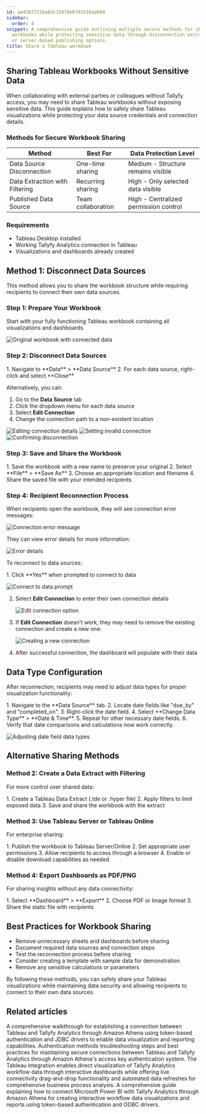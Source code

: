 ```yaml
---
id: ae43b3721ba8dc15478e6f81b10aa668
sidebar:
  order: 4
snippet: A comprehensive guide outlining multiple secure methods for sharing Tableau
  workbooks while protecting sensitive data through disconnection extraction filtering
  or server-based publishing options.
title: Share a Tableau workbook
---
```



## Sharing Tableau Workbooks Without Sensitive Data

When collaborating with external parties or colleagues without Tallyfy access, you may need to share Tableau workbooks without exposing sensitive data. This guide explains how to safely share Tableau visualizations while protecting your data source credentials and connection details.

### Methods for Secure Workbook Sharing

| Method | Best For | Data Protection Level |
|--------|----------|----------------------|
| Data Source Disconnection | One-time sharing | Medium - Structure remains visible |
| Data Extraction with Filtering | Recurring sharing | High - Only selected data visible |
| Published Data Source | Team collaboration | High - Centralized permission control |

### Requirements

- Tableau Desktop installed
- Working Tallyfy Analytics connection in Tableau
- Visualizations and dashboards already created

## Method 1: Disconnect Data Sources

This method allows you to share the workbook structure while requiring recipients to connect their own data sources.

### Step 1: Prepare Your Workbook

Start with your fully functioning Tableau workbook containing all visualizations and dashboards.

![Original workbook with connected data](https://screenshots.tallyfy.com/tableu-share-workbook-1.png)

### Step 2: Disconnect Data Sources

<Steps>
1. Navigate to **Data** > **Data Source**
2. For each data source, right-click and select **Close**
</Steps>

Alternatively, you can:
<Steps>
1. Go to the **Data Source** tab
2. Click the dropdown menu for each data source
3. Select **Edit Connection**
4. Change the connection path to a non-existent location
</Steps>

![Editing connection details](https://screenshots.tallyfy.com/tableu-share-workbook-3.png)
![Setting invalid connection](https://screenshots.tallyfy.com/tableu-share-workbook-4.png)
![Confirming disconnection](https://screenshots.tallyfy.com/tableu-share-workbook-5.png)

### Step 3: Save and Share the Workbook

<Steps>
1. Save the workbook with a new name to preserve your original
2. Select **File** > **Save As**
3. Choose an appropriate location and filename
4. Share the saved file with your intended recipients
</Steps>

### Step 4: Recipient Reconnection Process

When recipients open the workbook, they will see connection error messages:

![Connection error message](https://screenshots.tallyfy.com/tableu-share-workbook-7.png)

They can view error details for more information:

![Error details](https://screenshots.tallyfy.com/tableu-share-workbook-8.png)

To reconnect to data sources:

<Steps>
1. Click **Yes** when prompted to connect to data
   
   ![Connect to data prompt](https://screenshots.tallyfy.com/tableu-share-workbook-9.png)

2. Select **Edit Connection** to enter their own connection details
   
   ![Edit connection option](https://screenshots.tallyfy.com/tableu-share-workbook-10.png)

3. If **Edit Connection** doesn't work, they may need to remove the existing connection and create a new one:
   
   ![Creating a new connection](https://screenshots.tallyfy.com/tableu-share-workbook-11.png)

4. After successful connection, the dashboard will populate with their data
</Steps>

## Data Type Configuration

After reconnection, recipients may need to adjust data types for proper visualization functionality:

<Steps>
1. Navigate to the **Data Source** tab.
2. Locate date fields like "due_by" and "completed_on".
3. Right-click the date field.
4. Select **Change Data Type** > **Date & Time**.
5. Repeat for other necessary date fields.
6. Verify that date comparisons and calculations now work correctly.
</Steps>

![Adjusting date field data types](https://screenshots.tallyfy.com/tableu-share-workbook-12.png)

## Alternative Sharing Methods

### Method 2: Create a Data Extract with Filtering

For more control over shared data:

<Steps>
1. Create a Tableau Data Extract (.tde or .hyper file)
2. Apply filters to limit exposed data
3. Save and share the workbook with the extract
</Steps>

### Method 3: Use Tableau Server or Tableau Online

For enterprise sharing:

<Steps>
1. Publish the workbook to Tableau Server/Online
2. Set appropriate user permissions
3. Allow recipients to access through a browser
4. Enable or disable download capabilities as needed
</Steps>

### Method 4: Export Dashboards as PDF/PNG

For sharing insights without any data connectivity:

<Steps>
1. Select **Dashboard** > **Export**
2. Choose PDF or Image format
3. Share the static file with recipients
</Steps>

## Best Practices for Workbook Sharing

- Remove unnecessary sheets and dashboards before sharing
- Document required data sources and connection steps
- Test the reconnection process before sharing
- Consider creating a template with sample data for demonstration
- Remove any sensitive calculations or parameters

By following these methods, you can safely share your Tableau visualizations while maintaining data security and allowing recipients to connect to their own data sources.


## Related articles
<CardGrid>
<LinkTitleCard header="<b>Tableau > Connect Tableau to Tallyfy</b>" href="/products/pro/integrations/analytics/tableau/how-can-i-connect-tableau-to-my-tallyfy-data/" > A comprehensive walkthrough for establishing a connection between Tableau and Tallyfy Analytics through Amazon Athena using token-based authentication and JDBC drivers to enable data visualization and reporting capabilities. </LinkTitleCard>
<LinkTitleCard header="<b>Tableau > Troubleshoot issues</b>" href="/products/pro/integrations/analytics/tableau/how-to-troubleshoot-data-connection-issues-in-tallyfy/" > Authentication methods troubleshooting steps and best practices for maintaining secure connections between Tableau and Tallyfy Analytics through Amazon Athena's access key authentication system. </LinkTitleCard>
<LinkTitleCard header="<b>Analytics > Tableau</b>" href="/products/pro/integrations/analytics/tableau/" > The Tableau integration enables direct visualization of Tallyfy Analytics workflow data through interactive dashboards while offering live connectivity drag-and-drop functionality and automated data refreshes for comprehensive business process analysis. </LinkTitleCard>
<LinkTitleCard header="<b>Powerbi > Connect Power BI</b>" href="/products/pro/integrations/analytics/powerbi/how-to-analyze-tallyfy-workflows-with-power-bi/" > A comprehensive guide explaining how to connect Microsoft Power BI with Tallyfy Analytics through Amazon Athena for creating interactive workflow data visualizations and reports using token-based authentication and ODBC drivers. </LinkTitleCard>
</CardGrid>